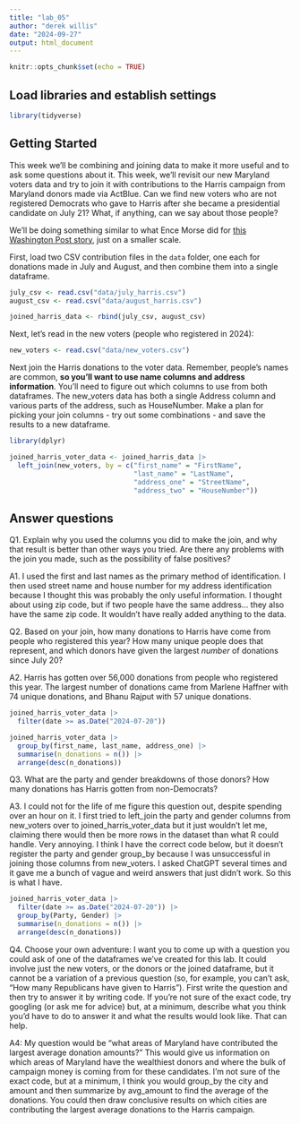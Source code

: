 ```yaml
---
title: "lab_05"
author: "derek willis"
date: "2024-09-27"
output: html_document
---
```


```r
knitr::opts_chunk$set(echo = TRUE)
```

## Load libraries and establish settings

```r
library(tidyverse)
```

## Getting Started

This week we'll be combining and joining data to make it more useful and to ask some questions about it. This week, we'll revisit our new Maryland voters data and try to join it with contributions to the Harris campaign from Maryland donors made via ActBlue. Can we find new voters who are not registered Democrats who gave to Harris after she became a presidential candidate on July 21? What, if anything, can we say about those people?

We'll be doing something similar to what Ence Morse did for [this Washington Post story](https://www.washingtonpost.com/politics/2024/09/24/kamala-harris-younger-donors/?pwapi_token=eyJ0eXAiOiJKV1QiLCJhbGciOiJIUzI1NiJ9.eyJyZWFzb24iOiJnaWZ0IiwibmJmIjoxNzI3MzIzMjAwLCJpc3MiOiJzdWJzY3JpcHRpb25zIiwiZXhwIjoxNzI4NzA1NTk5LCJpYXQiOjE3MjczMjMyMDAsImp0aSI6ImIwYWMxNTk4LWMwMDgtNDE5Ny04MjAyLWVmMWNjZWFmYWZiMiIsInVybCI6Imh0dHBzOi8vd3d3Lndhc2hpbmd0b25wb3N0LmNvbS9wb2xpdGljcy8yMDI0LzA5LzI0L2thbWFsYS1oYXJyaXMteW91bmdlci1kb25vcnMvIn0.3-s0tBkMV7Y9DD21CBsKMlaliGlOKT2egCO-UFT735Y), just on a smaller scale.

First, load two CSV contribution files in the `data` folder, one each for donations made in July and August, and then combine them into a single dataframe.

```r
july_csv <- read.csv("data/july_harris.csv")
august_csv <- read.csv("data/august_harris.csv")

joined_harris_data <- rbind(july_csv, august_csv)
```

Next, let's read in the new voters (people who registered in 2024):

```r
new_voters <- read.csv("data/new_voters.csv")
```

Next join the Harris donations to the voter data. Remember, people's names are common, __so you'll want to use name columns and address information__. You'll need to figure out which columns to use from both dataframes. The new_voters data has both a single Address column and various parts of the address, such as HouseNumber. Make a plan for picking your join columns - try out some combinations - and save the results to a new dataframe.

```r
library(dplyr)

joined_harris_voter_data <- joined_harris_data |>
  left_join(new_voters, by = c("first_name" = "FirstName",
                               "last_name" = "LastName",
                               "address_one" = "StreetName",
                               "address_two" = "HouseNumber"))
```

## Answer questions

Q1. Explain why you used the columns you did to make the join, and why that result is better than other ways you tried. Are there any problems with the join you made, such as the possibility of false positives?

A1. I used the first and last names as the primary method of identification. I then used street name and house number for my address identification because I thought this was probably the only useful information. I thought about using zip code, but if two people have the same address... they also have the same zip code. It wouldn't have really added anything to the data.

Q2. Based on your join, how many donations to Harris have come from people who registered this year? How many unique people does that represent, and which donors have given the largest _number_ of donations since July 20? 

A2. Harris has gotten over 56,000 donations from people who registered this year. The largest number of donations came from Marlene Haffner with 74 unique donations, and Bhanu Rajput with 57 unique donations.

```r
joined_harris_voter_data |>  
  filter(date >= as.Date("2024-07-20")) 

joined_harris_voter_data |>  
  group_by(first_name, last_name, address_one) |>  
  summarise(n_donations = n()) |>  
  arrange(desc(n_donations))
```

Q3. What are the party and gender breakdowns of those donors? How many donations has Harris gotten from non-Democrats?

A3. I could not for the life of me figure this question out, despite spending over an hour on it. I first tried to left_join the party and gender columns from new_voters over to joined_harris_voter_data but it just wouldn't let me, claiming there would then be more rows in the dataset than what R could handle. Very annoying. I think I have the correct code below, but it doesn't register the party and gender group_by because I was unsuccessful in joining those columns from new_voters. I asked ChatGPT several times and it gave me a bunch of vague and weird answers that just didn't work. So this is what I have.

```r
joined_harris_voter_data |>  
  filter(date >= as.Date("2024-07-20")) |>  
  group_by(Party, Gender) |>  
  summarise(n_donations = n()) |>  
  arrange(desc(n_donations))
```

Q4. Choose your own adventure: I want you to come up with a question you could ask of one of the dataframes we've created for this lab. It could involve just the new voters, or the donors or the joined dataframe, but it cannot be a variation of a previous question (so, for example, you can't ask, "How many Republicans have given to Harris"). First write the question and then try to answer it by writing code. If you're not sure of the exact code, try googling (or ask me for advice) but, at a minimum, describe what you think you'd have to do to answer it and what the results would look like. That can help.

A4: My question would be "what areas of Maryland have contributed the largest average donation amounts?" This would give us information on which areas of Maryland have the wealthiest donors and where the bulk of campaign money is coming from for these candidates. I'm not sure of the exact code, but at a minimum, I think you would group_by the city and amount and then summarize by avg_amount to find the average of the donations. You could then draw conclusive results on which cities are contributing the largest average donations to the Harris campaign.
